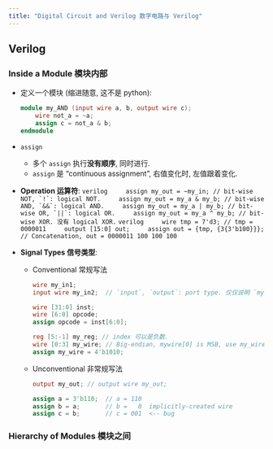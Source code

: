 ```yaml
---
title: "Digital Circuit and Verilog 数字电路与 Verilog"
---
```


## Verilog


### Inside a Module 模块内部

- 定义一个模块 (缩进随意, 这不是 python):

    ```verilog
    module my_AND (input wire a, b, output wire c);
        wire not_a = ~a;
        assign c = not_a & b;
    endmodule
    ```

- `assign`
    - 多个 `assign` 执行**没有顺序**, 同时进行.
    - `assign` 是 "continuous assignment", 右值变化时, 左值跟着变化.

- **Operation 运算符**:
    ```verilog
    assign my_out = ~my_in; // bit-wise NOT, `!`: logical NOT.
    assign my_out = my_a & my_b; // bit-wise AND, `&&`: logical AND.
    assign my_out = my_a | my_b; // bit-wise OR, `||`: logical OR.
    assign my_out = my_a ^ my_b; // bit-wise XOR. 没有 logical XOR.
    ```
    ```verilog
    wire tmp = 7'd3; // tmp = 0000011
    output [15:0] out;
    assign out = {tmp, {3{3'b100}}}; // Concatenation, out = 0000011 100 100 100
    ```

- **Signal Types 信号类型**: 
    - Conventional 常规写法

        ```verilog
        wire my_in1;
        input wire my_in2;  // `input`, `output`: port type. 仅仅说明 `my_in` 不是内部信号而是模块的输入信号.
        ```
        ```verilog
        wire [31:0] inst;
        wire [6:0] opcode;
        assign opcode = inst[6:0];
        ```
        ```verilog
        reg [5:-1] my_reg; // index 可以是负数.
        wire [0:3] my_wire; // Big-endian, mywire[0] is MSB, use my_wire[3:0] later is illegal!
        assign my_wire = 4'b1010;
        ```

    - Unconventional 非常规写法

        ```verilog
        output my_out; // output wire my_out;
        ```
        ```verilog
        assign a = 3'b110;  // a = 110
        assign b = a;       // b =   0  implicitly-created wire
        assign c = b;       // c = 001  <-- bug
        ```



### Hierarchy of Modules 模块之间


